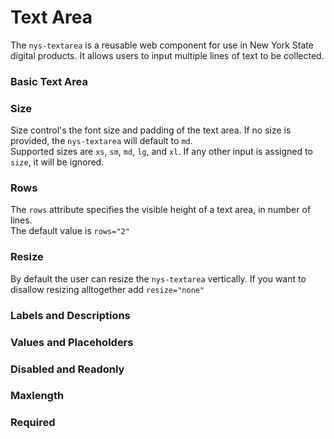 
<Meta of={NysTextareaStories} title="Components/Textarea/Documentation" />


# Text Area
The `nys-textarea` is a reusable web component for use in New York State digital products. It allows users to input multiple lines of text to be collected.

### Basic Text Area

<Canvas of={NysTextareaStories.Blank} />

### Size 
Size control's the font size and padding of the text area. If no size is provided, the `nys-textarea` will default to `md`.\
Supported sizes are `xs`, `sm`, `md`, `lg`, and `xl`. If any other input is assigned to `size`, it will be ignored.

<Canvas of={NysTextareaStories.Size} />

### Rows
The `rows` attribute specifies the visible height of a text area, in number of lines.\
The default value is `rows="2"`

<Canvas of={NysTextareaStories.Rows} />

### Resize
By default the user can resize the `nys-textarea` vertically. If you want to disallow resizing alltogether add `resize="none"`

<Canvas of={NysTextareaStories.Resize} />

### Labels and Descriptions

<Canvas of={NysTextareaStories.Labels} />

### Values and Placeholders

<Canvas of={NysTextareaStories.ValueAndPlaceholder} />

### Disabled and Readonly

<Canvas of={NysTextareaStories.DisabledAndReadonly} />

### Maxlength

<Canvas of={NysTextareaStories.Maxlength} />

### Required

<Canvas of={NysTextareaStories.Required} />